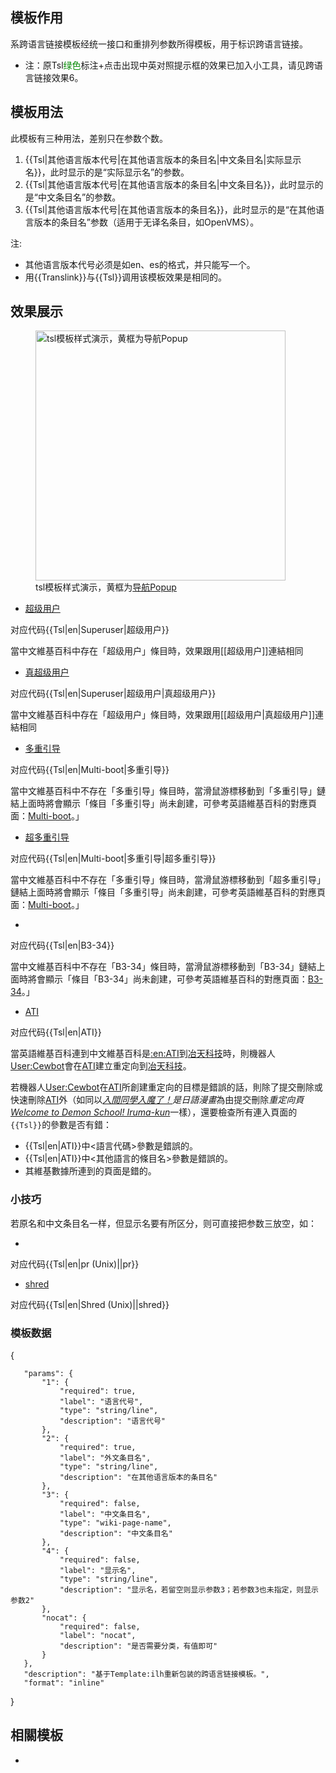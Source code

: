 {{NoteTA
|G1 = IT
|G2 = MediaWiki
}}
{{Documentation subpage}}
{{Bot use warning|bots=[[Wikipedia:机器人/申请/Cewbot/11|cewbot]]}}
{{High-use|117410}}
<!-- 在本行下編輯模板說明 -->

== 模板作用 ==
{{Tlx|ilh}}系跨语言链接模板经统一接口和重排列参数所得模板，用于标识跨语言链接。
*注：原Tsl<span style="color:#080">绿色</span>标注+点击出现中英对照提示框的效果已加入小工具，请见跨语言链接效果6。

== 模板用法 ==
此模板有三种用法，差别只在参数个数。
#<nowiki>{{</nowiki>Tsl|其他语言版本代号|在其他语言版本的条目名|中文条目名|实际显示名<nowiki>}}</nowiki>，此时显示的是“实际显示名”的参数。
#<nowiki>{{</nowiki>Tsl|其他语言版本代号|在其他语言版本的条目名|中文条目名<nowiki>}}</nowiki>，此时显示的是“中文条目名”的参数。
#<nowiki>{{</nowiki>Tsl|其他语言版本代号|在其他语言版本的条目名<nowiki>}}</nowiki>，此时显示的是“在其他语言版本的条目名”参数（适用于无译名条目，如OpenVMS）。

注:
*其他语言版本代号必须是如en、es的格式，并只能写一个。
*用<nowiki>{{Translink}}</nowiki>与<nowiki>{{Tsl}}</nowiki>调用该模板效果是相同的。

== 效果展示 ==
[[File:Tsl模板样式示范.png|right|thumb|400px|tsl模板样式演示，黄框为[[Wikipedia:維基百科工具/導航Popup|导航Popup]]]]
*[[超级用户]]
对应代码<nowiki>{{</nowiki>Tsl|en|Superuser|超级用户<nowiki>}}</nowiki>

當中文維基百科中存在「超级用户」條目時，效果跟用<nowiki>[[超级用户]]</nowiki>連結相同
*[[超级用户|真超级用户]]
对应代码<nowiki>{{</nowiki>Tsl|en|Superuser|超级用户|真超级用户<nowiki>}}</nowiki>

當中文維基百科中存在「超级用户」條目時，效果跟用<nowiki>[[超级用户|真超级用户]]</nowiki>連結相同
*[[多重引导]]
对应代码<nowiki>{{</nowiki>Tsl|en|Multi-boot|多重引导<nowiki>}}</nowiki>

當中文維基百科中不存在「多重引导」條目時，當滑鼠游標移動到「多重引导」鏈結上面時將會顯示「條目「多重引导」尚未創建，可參考英語維基百科的對應頁面：[[:en:Multi-boot|Multi-boot]]。」
*[[多重引导|超多重引导]]
对应代码<nowiki>{{</nowiki>Tsl|en|Multi-boot|多重引导|超多重引导<nowiki>}}</nowiki>

當中文維基百科中不存在「多重引导」條目時，當滑鼠游標移動到「超多重引导」鏈結上面時將會顯示「條目「多重引导」尚未創建，可參考英語維基百科的對應頁面：[[:en:Multi-boot|Multi-boot]]。」
*{{Tsl|en|B3-34}}
对应代码<nowiki>{{</nowiki>Tsl|en|B3-34<nowiki>}}</nowiki>

當中文維基百科中不存在「B3-34」條目時，當滑鼠游標移動到「B3-34」鏈結上面時將會顯示「條目「B3-34」尚未創建，可參考英語維基百科的對應頁面：[[:en:B3-34|B3-34]]。」
*[[ATI]]
对应代码<nowiki>{{</nowiki>Tsl|en|ATI<nowiki>}}</nowiki>

當英語維基百科連到中文維基百科是[[:en:ATI]]到[[冶天科技]]時，則機器人[[User:Cewbot]]會在[[ATI]]建立重定向到[[冶天科技]]。

若機器人[[User:Cewbot]]在[[ATI]]所創建重定向的目標是錯誤的話，則除了提交刪除或快速刪除[[ATI]]外（如同以''[[入間同學入魔了！]]是日語漫畫''為由提交刪除''重定向頁[[Welcome to Demon School! Iruma-kun]]''一樣），還要檢查所有連入頁面的<code><nowiki>{{Tsl}}</nowiki></code>的參數是否有錯：
*<nowiki>{{</nowiki>Tsl|en|ATI<nowiki>}}</nowiki>中<code><語言代碼></code>參數是錯誤的。
*<nowiki>{{</nowiki>Tsl|en|ATI<nowiki>}}</nowiki>中<code><其他語言的條目名></code>參數是錯誤的。
*其維基數據所連到的頁面是錯的。
=== 小技巧 ===
若原名和中文条目名一样，但显示名要有所区分，则可直接把参数三放空，如：
*{{Tsl|en|pr (Unix)||pr}}
对应代码<nowiki>{{</nowiki>Tsl|en|pr (Unix)||pr<nowiki>}}</nowiki>
*[[Shred (Unix)|shred]]
对应代码<nowiki>{{</nowiki>Tsl|en|Shred (Unix)||shred<nowiki>}}</nowiki>

=== 模板数据 ===
<templatedata>
{
	"params": {
		"1": {
			"required": true,
			"label": "语言代号",
			"type": "string/line",
			"description": "语言代号"
		},
		"2": {
			"required": true,
			"label": "外文条目名",
			"type": "string/line",
			"description": "在其他语言版本的条目名"
		},
		"3": {
			"required": false,
			"label": "中文条目名",
			"type": "wiki-page-name",
			"description": "中文条目名"
		},
		"4": {
			"required": false,
			"label": "显示名",
			"type": "string/line",
			"description": "显示名，若留空则显示参数3；若参数3也未指定，则显示参数2"
		},
		"nocat": {
			"required": false,
			"label": "nocat",
			"description": "是否需要分类，有值即可"
		}
	},
	"description": "基于Template:ilh重新包装的跨语言链接模板。",
	"format": "inline"
}
</templatedata>

==相關模板==
* {{Tlx|Internal link helper}}

<includeonly>{{Sandbox other||
<!-- 本行下加入模板的分類，跨維基連結加入Wikidata（參見[[Wikipedia:维基数据]]） -->
[[Category:内部链接助手模板]]
<includeonly>
}}
